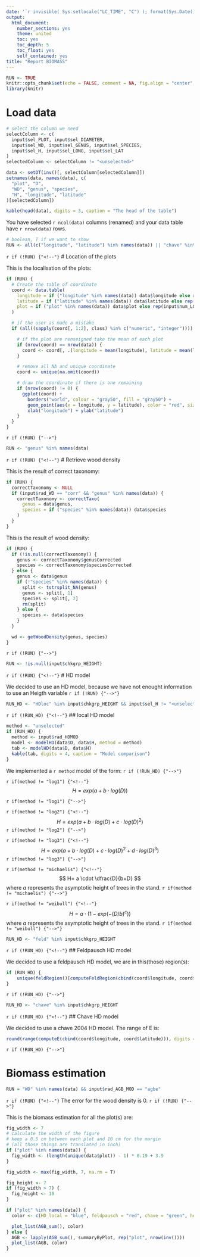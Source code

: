 ```yaml
---
date: '`r invisible( Sys.setlocale("LC_TIME", "C") ); format(Sys.Date(), "%B %d, %Y")`'
output:
  html_document:
    number_sections: yes
    theme: united
    toc: yes
    toc_depth: 5
    toc_float: yes
    self_contained: yes
title: "Report BIOMASS"
---
```


```r
RUN <- TRUE
knitr::opts_chunk$set(echo = FALSE, comment = NA, fig.align = "center", include = RUN)
library(knitr)
```



# Load data

```r

# select the column we need
selectColumn <- c(
  input$sel_PLOT, input$sel_DIAMETER,
  input$sel_WD, input$sel_GENUS, input$sel_SPECIES,
  input$sel_H, input$sel_LONG, input$sel_LAT
)
selectedColumn <- selectColumn != "<unselected>"

data <- setDT(inv()[, selectColumn[selectedColumn]])
setnames(data, names(data), c(
  "plot", "D",
  "WD", "genus", "species",
  "H", "longitude", "latitude"
)[selectedColumn])

kable(head(data), digits = 3, caption = "The head of the table")
```

You have selected `r ncol(data)` columns (renamed) and your data table have `r nrow(data)` rows.









```r
# boolean, T if we want to show
RUN <- all(c("longitude", "latitude") %in% names(data)) || "chave" %in% input$chkgrp_HEIGHT || ("feld" %in% input$chkgrp_HEIGHT)
```

`r if (!RUN) {"<!--"}`
# Location of the plots

This is the localisation of the plots:

```r
if (RUN) {
  # Create the table of coordinate
  coord <- data.table(
    longitude = if ("longitude" %in% names(data)) data$longitude else rep(input$num_LONG, nrow(data)),
    latitude = if ("latitude" %in% names(data)) data$latitude else rep(input$num_LAT, nrow(data)),
    plot = if ("plot" %in% names(data)) data$plot else rep(input$num_LONG, "plot")
  )

  # if the user as made a mistake
  if (all((sapply(coord[, 1:2], class) %in% c("numeric", "integer")))) {

    # if the plot are renseigned take the mean of each plot
    if (nrow(coord) == nrow(data)) {
      coord <- coord[, .(longitude = mean(longitude), latitude = mean(latitude)), by = plot]
    }

    # remove all NA and unique coordinate
    coord <- unique(na.omit(coord))

    # draw the coordinate if there is one remaining
    if (nrow(coord) != 0) {
      ggplot(coord) +
        borders("world", colour = "gray50", fill = "gray50") +
        geom_point(aes(x = longitude, y = latitude), color = "red", size = 2) + 
        xlab("longitude") + ylab("latitude")
    }
  }
}
```
`r if (!RUN) {"-->"}`







```r
RUN <- "genus" %in% names(data)
```


`r if (!RUN) {"<!--"}`
# Retrieve wood density

This is the result of correct taxonomy:

```r

if (RUN) {
  correctTaxonomy <- NULL
  if (input$rad_WD == "corr" && "genus" %in% names(data)) {
    correctTaxonomy <- correctTaxo(
      genus = data$genus,
      species = if ("species" %in% names(data)) data$species
    )
  }
}
```


This is the result of wood density:

```r
if (RUN) {
  if (!is.null(correctTaxonomy)) {
    genus <- correctTaxonomy$genusCorrected
    species <- correctTaxonomy$speciesCorrected
  } else {
    genus <- data$genus
    if (!"species" %in% names(data)) {
      split <- tstrsplit_NA(genus)
      genus <- split[, 1]
      species <- split[, 2]
      rm(split)
    } else {
      species <- data$species
    }
  }

  wd <- getWoodDensity(genus, species)
}
```
`r if (!RUN) {"-->"}`





```r
RUN <- !is.null(input$chkgrp_HEIGHT)
```

`r if (!RUN) {"<!--"}`
# HD model

We decided to use an HD model, because we have not enought information to use an Heigth variable
`r if (!RUN) {"-->"}`


```r
RUN_HD <- "HDloc" %in% input$chkgrp_HEIGHT && input$sel_H != "<unselected>"
```

`r if (!RUN_HD) {"<!--"}`
## local HD model

```r
method <- "unselected"
if (RUN_HD) {
  method <- input$rad_HDMOD
  model <- modelHD(data$D, data$H, method = method)
  tab <- modelHD(data$D, data$H)
  kable(tab, digits = 4, caption = "Model comparison")
}
```


We implemented a `r method` model of the form:
`r if (!RUN_HD) {"-->"}`

`r if(method != "log1") {"<!--"}`
$$ H = exp(a + b \cdot log(D)) $$

`r if(method != "log1") {"-->"}`

`r if(method != "log2") {"<!--"}`
$$ H = exp(a + b \cdot log(D) + c \cdot log(D)^2) $$
`r if(method != "log2") {"-->"}`

`r if(method != "log3") {"<!--"}`
$$ H = exp(a + b \cdot log(D) + c \cdot log(D)^2 + d \cdot log(D)^3) $$
`r if(method != "log3") {"-->"}`

`r if(method != "michaelis") {"<!--"}`
$$ H= a \cdot \dfrac{D}{b+D} $$
where *a* represents the asymptotic height of trees in the stand.
`r if(method != "michaelis") {"-->"}`


`r if(method != "weibull") {"<!--"}`
$$H=a  \cdot (1-exp(-(D/b)^c))$$
where *a* represents the asymptotic height of trees in the stand.
`r if(method != "weibull") {"-->"}`




```r
RUN_HD <- "feld" %in% input$chkgrp_HEIGHT
```

`r if (!RUN_HD) {"<!--"}`
## Feldpausch HD model

We decided to use a feldpausch HD model, we are in this(those) region(s):
```r
if (RUN_HD) {
    unique(feldRegion()[computeFeldRegion(cbind(coord$longitude, coord$latitude))])
}
```

`r if (!RUN_HD) {"-->"}`




```r
RUN_HD <- "chave" %in% input$chkgrp_HEIGHT
```


`r if (!RUN_HD) {"<!--"}`
## Chave HD model

We decided to use a chave 2004 HD model. The range of E is: 
```r
round(range(computeE(cbind(coord$longitude, coord$latitude))), digits = 3)
```


`r if (!RUN_HD) {"-->"}`










# Biomass estimation

```r
RUN = "WD" %in% names(data) && input$rad_AGB_MOD == "agbe"
```


`r if (!RUN) {"<!--"}`
The error for the wood density is 0.
`r if (!RUN) {"-->"}`

This is the biomass estimation for all the plot(s) are:


```r
fig_width <- 7
# calculate the width of the figure
# keep a 0.5 cm between each plot and 10 cm for the margin
# (all those things are translated in inch)
if ("plot" %in% names(data)) {
  fig_width <- (length(unique(data$plot)) - 1) * 0.19 + 3.9
}

fig_width <- max(fig_width, 7, na.rm = T)

fig_height <- 7
if (fig_width > 7) {
  fig_height <- 10
}
```


```r

if ("plot" %in% names(data)) {
  color <- c(HD_local = "blue", feldpausch = "red", chave = "green", heigth = "black")

  plot_list(AGB_sum(), color)
} else {
  AGB <- lapply(AGB_sum(), summaryByPlot, rep("plot", nrow(inv())))
  plot_list(AGB, color)
}
```










